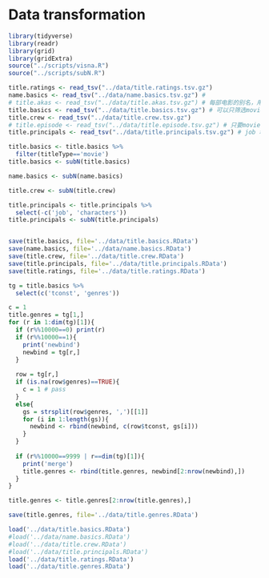 # Data transformation


```r
library(tidyverse)
library(readr)
library(grid)
library(gridExtra)
source("../scripts/visna.R")
source("../scripts/subN.R")
```


```r
title.ratings <- read_tsv("../data/title.ratings.tsv.gz")
name.basics <- read_tsv("../data/name.basics.tsv.gz") # 
# title.akas <- read_tsv("../data/title.akas.tsv.gz") # 每部电影的别名，用处不大
title.basics <- read_tsv("../data/title.basics.tsv.gz") # 可以只筛选movie类型
title.crew <- read_tsv("../data/title.crew.tsv.gz")
# title.episode <- read_tsv("../data/title.episode.tsv.gz") # 只要movie，这个是电视剧就不需要了
title.principals <- read_tsv("../data/title.principals.tsv.gz") # job 和 characters 可以去掉
```

```r
title.basics <- title.basics %>%
  filter(titleType=='movie')
title.basics <- subN(title.basics)

name.basics <- subN(name.basics)

title.crew <- subN(title.crew)

title.principals <- title.principals %>%
  select(-c('job', 'characters'))
title.principals <- subN(title.principals)


save(title.basics, file='../data/title.basics.RData')
save(name.basics, file='../data/name.basics.RData')
save(title.crew, file='../data/title.crew.RData')
save(title.principals, file='../data/title.principals.RData')
save(title.ratings, file='../data/title.ratings.RData')
```

```r
tg = title.basics %>%
  select(c('tconst', 'genres'))

c = 1
title.genres = tg[1,]
for (r in 1:dim(tg)[1]){
  if (r%%10000==0) print(r)
  if (r%%10000==1){
    print('newbind')
    newbind = tg[r,]
  }
  
  row = tg[r,]
  if (is.na(row$genres)==TRUE){
    c = 1 # pass
  }
  else{
    gs = strsplit(row$genres, ',')[[1]]
    for (i in 1:length(gs)){
      newbind <- rbind(newbind, c(row$tconst, gs[i]))
    }
  }
  
  if (r%%10000==9999 | r==dim(tg)[1]){
    print('merge')
    title.genres <- rbind(title.genres, newbind[2:nrow(newbind),])
  }
}

title.genres <- title.genres[2:nrow(title.genres),]

save(title.genres, file='../data/title.genres.RData')
```


```r
load('../data/title.basics.RData')
#load('../data/name.basics.RData')
#load('../data/title.crew.RData')
#load('../data/title.principals.RData')
load('../data/title.ratings.RData')
load('../data/title.genres.RData')
```
